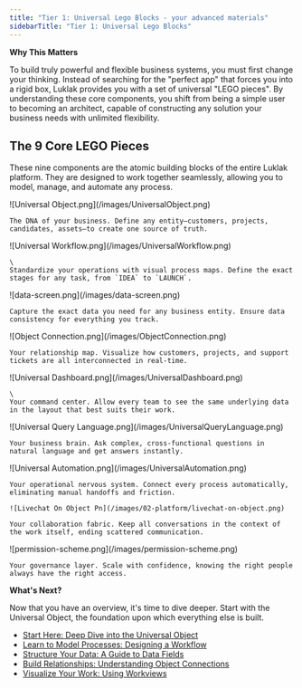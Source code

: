 ```yaml
---
title: "Tier 1: Universal Lego Blocks - your advanced materials"
sidebarTitle: "Tier 1: Universal Lego Blocks"
---
```


**Why This Matters**

<Info>
  To build truly powerful and flexible business systems, you must first change your thinking. Instead of searching for the "perfect app" that forces you into a rigid box, Luklak provides you with a set of universal "LEGO pieces". By understanding these core components, you shift from being a simple user to becoming an architect, capable of constructing any solution your business needs with unlimited flexibility.
</Info>

## **The 9 Core LEGO Pieces**

These nine components are the atomic building blocks of the entire Luklak platform. They are designed to work together seamlessly, allowing you to model, manage, and automate any process.

<CardGroup cols={3}>
  <Card title="Universal Object" icon="cube" iconType="duotone">
    ![Universal Object.png](/images/UniversalObject.png)

    The DNA of your business. Define any entity—customers, projects, candidates, assets—to create one source of truth.
  </Card>
  <Card title="Workflow" icon="arrow-progress" iconType="duotone">
    ![Universal Workflow.png](/images/UniversalWorkflow.png)

    \
    Standardize your operations with visual process maps. Define the exact stages for any task, from `IDEA` to `LAUNCH`.
  </Card>
  <Card title="Data Fields" icon="pen-field" iconType="duotone">
    ![data-screen.png](/images/data-screen.png)

    Capture the exact data you need for any business entity. Ensure data consistency for everything you track.
  </Card>
  <Card title="Object Connection" icon="link" iconType="duotone">
    ![Object Connection.png](/images/ObjectConnection.png)

    Your relationship map. Visualize how customers, projects, and support tickets are all interconnected in real-time.
  </Card>
  <Card title="Workview & Dashboard" icon="table-columns" iconType="duotone">
    ![Universal Dashboard.png](/images/UniversalDashboard.png)

    \
    Your command center. Allow every team to see the same underlying data in the layout that best suits their work.
  </Card>
  <Card title="Universal Query Language (UQL)" icon="magnifying-glass" iconType="duotone">
    ![Universal Query Language.png](/images/UniversalQueryLanguage.png)

    Your business brain. Ask complex, cross-functional questions in natural language and get answers instantly.
  </Card>
  <Card title="Universal Automation" icon="robot" iconType="duotone">
    ![Universal Automation.png](/images/UniversalAutomation.png)

    Your operational nervous system. Connect every process automatically, eliminating manual handoffs and friction.
  </Card>
  <Card title="Unified Live Chat" icon="comments" iconType="duotone">
    

    ![Livechat On Object Pn](/images/02-platform/livechat-on-object.png)

    Your collaboration fabric. Keep all conversations in the context of the work itself, ending scattered communication.
  </Card>
  <Card title="Permission & Notification" icon="user-shield" iconType="duotone">
    ![permission-scheme.png](/images/permission-scheme.png)

    Your governance layer. Scale with confidence, knowing the right people always have the right access.
  </Card>
</CardGroup>

**What's Next?**

Now that you have an overview, it's time to dive deeper. Start with the Universal Object, the foundation upon which everything else is built.

- [Start Here: Deep Dive into the Universal Object](/platform/core-concepts/universal-object)
- [Learn to Model Processes: Designing a Workflow](/platform/core-concepts/workflow-and-status)
- [Structure Your Data: A Guide to Data Fields](/platform/core-concepts/data-fields)
- [Build Relationships: Understanding Object Connections](/platform/core-concepts/object-connections)
- [Visualize Your Work: Using Workviews](/platform/core-concepts/workviews)